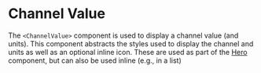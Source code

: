 # Channel Value

The `<ChannelValue>` component is used to display a channel value (and units). This component abstracts the styles used to display the channel and units as well as an optional inline icon. These are used as part of the [Hero](/components/Hero/api-docs) component, but can also be used inline (e.g., in a list)
